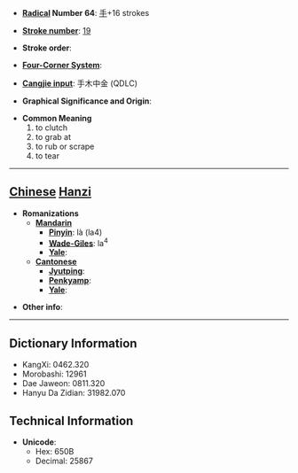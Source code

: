 * '''[[Wiktionary:Chinese radical index| Radical]] Number 64''': [[Wiktionary:Chinese radical index 手|手]]+16 strokes

* '''[[Wiktionary:Chinese total strokes index|Stroke number]]''': [[Wiktionary:Chinese total strokes index 19|19]]

* '''Stroke order''': 

* '''[[Wiktionary:Chinese four corner index|Four-Corner System]]''': 

* '''[[Wiktionary:Chinese Cangjie index|Cangjie input]]''': 手木中金 (QDLC)

* '''Graphical Significance and Origin''': 

* '''Common Meaning'''
*#to clutch
*# to grab at
*# to rub or scrape
*# to tear


----

== [[Chinese]] [[Hanzi]] ==

* '''Romanizations'''
** '''[[Mandarin]]'''
*** '''[[Pinyin]]''': là (la4)
*** '''[[Wade-Giles]]''': la<sup>4</sup>
*** '''[[Yale]]''': 
** '''[[Cantonese]]'''
*** '''[[Jyutping]]''':
*** '''[[Penkyamp]]''': 
*** '''[[Yale]]''': 

* '''Other info''': 

----

== Dictionary Information ==

* KangXi: 0462.320
* Morobashi: 12961
* Dae Jaweon: 0811.320
* Hanyu Da Zidian: 31982.070

== Technical Information ==

* '''Unicode''':
** Hex: 650B
** Decimal: 25867